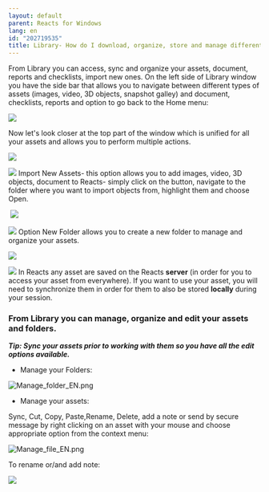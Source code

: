 ```yaml
---
layout: default
parent: Reacts for Windows
lang: en
id: "202719535"
title: Library- How do I download, organize, store and manage different assets?
---
```

From Library you can access, sync and organize your assets, document, reports and checklists, import new ones. On the left side of Library window you have the side bar that allows you to navigate between different types of assets (images, video, 3D objects, snapshot galley) and document, checklists, reports and option to go back to the Home menu:

![](@assets/attachments/library1.png)

Now let's look closer at the top part of the window which is unified for all your assets and allows you to perform multiple actions.

![](@assets/attachments/2014-10-17_15-11-57.png)

![](@assets/attachments/one.png) Import New Assets- this option allows you to add images, video, 3D objects, document to Reacts- simply click on the button, navigate to the folder where you want to import objects from, highlight them and choose Open.

 ![](@assets/attachments/library2.png)

![](@assets/attachments/two.png) Option New Folder allows you to create a new folder to manage and organize your assets.

![](@assets/attachments/2014-10-17_15-18-50.png)

![](@assets/attachments/three.png) In Reacts any asset are saved on the Reacts **server** (in order for you to access your asset from everywhere). If you want to use your asset, you will need to synchronize them in order for them to also be stored **locally** during your session.

### **From Library you can manage, organize and edit your assets and folders.**

_**Tip: Sync your assets prior to working with them so you have all the edit options available.**_

*   Manage your Folders:

![Manage_folder_EN.png](@assets/attachments/7642867947293)

*   Manage your assets:

Sync, Cut, Copy, Paste,Rename, Delete, add a note or send by secure message by right clicking on an asset with your mouse and choose appropriate option from the context menu:

![Manage_file_EN.png](@assets/attachments/7642867947165)

To rename or/and add note:

![](@assets/attachments/library4.png)


